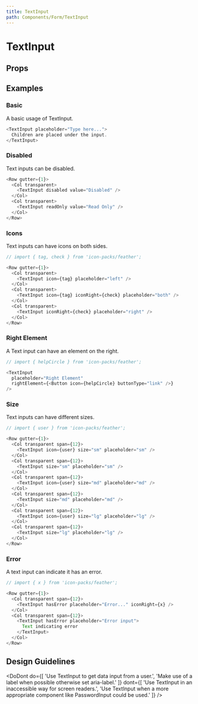 ```yaml
---
title: TextInput
path: Components/Form/TextInput
---
```



# TextInput

<Description of="TextInput" />

## Props

<Props of="TextInput" />

## Examples

### Basic

A basic usage of TextInput.

```js live
<TextInput placeholder="Type here...">
  Children are placed under the input.
</TextInput>
```

### Disabled

Text inputs can be disabled.

```js live
<Row gutter={1}>
  <Col transparent>
    <TextInput disabled value="Disabled" />
  </Col>
  <Col transparent>
    <TextInput readOnly value="Read Only" />
  </Col>
</Row>
```

### Icons

Text inputs can have icons on both sides.

```js live
// import { tag, check } from 'icon-packs/feather';

<Row gutter={1}>
  <Col transparent>
    <TextInput icon={tag} placeholder="left" />
  </Col>
  <Col transparent>
    <TextInput icon={tag} iconRight={check} placeholder="both" />
  </Col>
  <Col transparent>
    <TextInput iconRight={check} placeholder="right" />
  </Col>
</Row>
```

### Right Element

A Text input can have an element on the right.

```js live
// import { helpCircle } from 'icon-packs/feather';

<TextInput
  placeholder="Right Element"
  rightElement={<Button icon={helpCircle} buttonType="link" />}
/>
```

### Size

Text inputs can have different sizes.

```js live
// import { user } from 'icon-packs/feather';

<Row gutter={1}>
  <Col transparent span={12}>
    <TextInput icon={user} size="sm" placeholder="sm" />
  </Col>
  <Col transparent span={12}>
    <TextInput size="sm" placeholder="sm" />
  </Col>
  <Col transparent span={12}>
    <TextInput icon={user} size="md" placeholder="md" />
  </Col>
  <Col transparent span={12}>
    <TextInput size="md" placeholder="md" />
  </Col>
  <Col transparent span={12}>
    <TextInput icon={user} size="lg" placeholder="lg" />
  </Col>
  <Col transparent span={12}>
    <TextInput size="lg" placeholder="lg" />
  </Col>
</Row>
```

### Error

A text input can indicate it has an error.

```js live
// import { x } from 'icon-packs/feather';

<Row gutter={1}>
  <Col transparent span={12}>
    <TextInput hasError placeholder="Error..." iconRight={x} />
  </Col>
  <Col transparent span={12}>
    <TextInput hasError placeholder="Error input">
      Text indicating error
    </TextInput>
  </Col>
</Row>
```

## Design Guidelines

<DoDont
  do={[
    'Use TextInput to get data input from a user.',
    'Make use of a label when possible otherwise set aria-label.'
  ]}
  dont={[
    'Use TextInput in an inaccessible way for screen readers.',
    'Use TextInput when a more appropriate component like PasswordInput could be used.'
  ]}
/>

